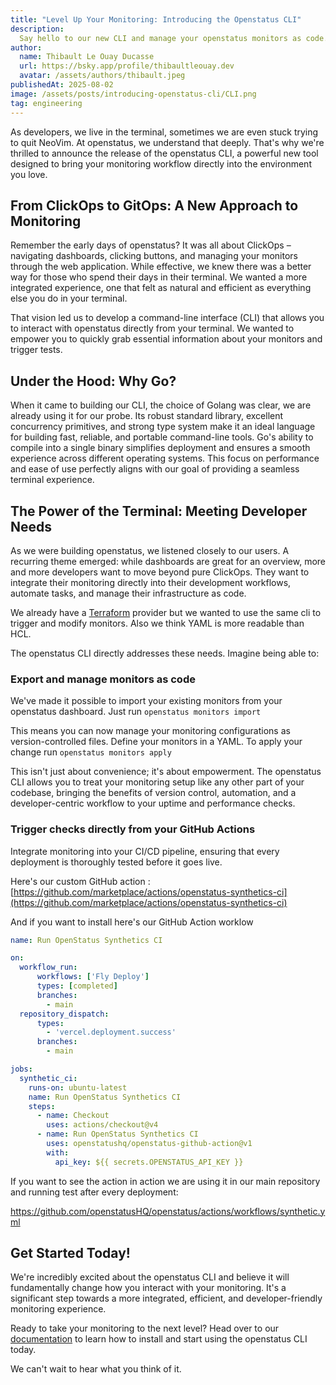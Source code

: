 ```yaml
---
title: "Level Up Your Monitoring: Introducing the Openstatus CLI"
description:
  Say hello to our new CLI and manage your openstatus monitors as code.
author:
  name: Thibault Le Ouay Ducasse
  url: https://bsky.app/profile/thibaultleouay.dev
  avatar: /assets/authors/thibault.jpeg
publishedAt: 2025-08-02
image: /assets/posts/introducing-openstatus-cli/CLI.png
tag: engineering
---
```


As developers, we live in the terminal, sometimes we are even stuck trying to quit NeoVim. At openstatus, we understand that deeply. That's why we're thrilled to announce the release of the openstatus CLI, a powerful new tool designed to bring your monitoring workflow directly into the environment you love.

## From ClickOps to GitOps: A New Approach to Monitoring

Remember the early days of openstatus? It was all about ClickOps – navigating dashboards, clicking buttons, and managing your monitors through the web application. While effective, we knew there was a better way for those who spend their days in their terminal. We wanted a more integrated experience, one that felt as natural and efficient as everything else you do in your terminal.

That vision led us to develop a command-line interface (CLI) that allows you to interact with openstatus directly from your terminal. We wanted to empower you to quickly grab essential information about your monitors and trigger tests.

## Under the Hood: Why Go?

When it came to building our CLI, the choice of Golang was clear, we are already using it for our probe. Its robust standard library, excellent concurrency primitives, and strong type system make it an ideal language for building fast, reliable, and portable command-line tools. Go's ability to compile into a single binary simplifies deployment and ensures a smooth experience across different operating systems. This focus on performance and ease of use perfectly aligns with our goal of providing a seamless terminal experience.

## The Power of the Terminal: Meeting Developer Needs

As we were building openstatus, we listened closely to our users. A recurring theme emerged: while dashboards are great for an overview, more and more developers want to move beyond pure ClickOps. They want to integrate their monitoring directly into their development workflows, automate tasks, and manage their infrastructure as code.

We already have a [Terraform](https://registry.terraform.io/providers/openstatusHQ/openstatus/latest) provider but we wanted to use the same cli to trigger and modify monitors. Also we think YAML is more readable than HCL.

The openstatus CLI directly addresses these needs. Imagine being able to:


### Export and manage monitors as code

We've made it possible to import your existing monitors from your openstatus dashboard.
Just run `openstatus monitors import`

This means you can now manage your monitoring configurations as version-controlled files. Define your monitors in a YAML. To apply your change run `openstatus monitors apply`

This isn't just about convenience; it's about empowerment. The openstatus CLI allows you to treat your monitoring setup like any other part of your codebase, bringing the benefits of version control, automation, and a developer-centric workflow to your uptime and performance checks.



### Trigger checks directly from your GitHub Actions

Integrate monitoring into your CI/CD pipeline, ensuring that every deployment is thoroughly tested before it goes live.

Here's our custom GitHub action : [https://github.com/marketplace/actions/openstatus-synthetics-ci](https://github.com/marketplace/actions/openstatus-synthetics-ci)

And if you want to install here's our GitHub Action worklow

```yaml
name: Run OpenStatus Synthetics CI

on:
  workflow_run:
      workflows: ['Fly Deploy']
      types: [completed]
      branches:
        - main
  repository_dispatch:
      types:
        - 'vercel.deployment.success'
      branches:
        - main

jobs:
  synthetic_ci:
    runs-on: ubuntu-latest
    name: Run OpenStatus Synthetics CI
    steps:
      - name: Checkout
        uses: actions/checkout@v4
      - name: Run OpenStatus Synthetics CI
        uses: openstatushq/openstatus-github-action@v1
        with:
          api_key: ${{ secrets.OPENSTATUS_API_KEY }}
```

If you want to see the action in action  we are using it in our main repository and running test after every deployment:

https://github.com/openstatusHQ/openstatus/actions/workflows/synthetic.yml


## Get Started Today!

We're incredibly excited about the openstatus CLI and believe it will fundamentally change how you interact with your monitoring. It's a significant step towards a more integrated, efficient, and developer-friendly monitoring experience.

Ready to take your monitoring to the next level? Head over to our [documentation](https://docs.openstatus.dev/tutorial/get-started-with-openstatus-cli/) to learn how to install and start using the openstatus CLI today.

We can't wait to hear what you think of it.
